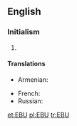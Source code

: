 {{also|ebu|.ebu}}
==English==

===Initialism===
{{rfc-header|Initialism}}
{{head|en|initialism}}
# {{w|European Broadcasting Union}}

====Translations====
{{trans-top|European Broadcasting Union}}
* Armenian: {{t|hy|ԵՀՄ}}
{{trans-mid}}
* French: {{t|fr|UER}}
* Russian: {{t|ru|ЕВС}}
{{trans-bottom}}

[[et:EBU]]
[[pl:EBU]]
[[tr:EBU]]